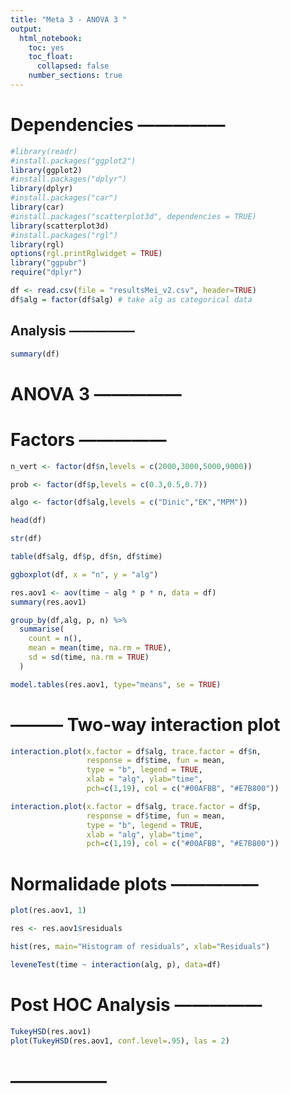 ```yaml
---
title: "Meta 3 - ANOVA 3 "
output: 
  html_notebook: 
    toc: yes
    toc_float:
      collapsed: false
    number_sections: true
---
```


# Dependencies ---------------

```r
#library(readr)
#install.packages("ggplot2")
library(ggplot2)
#install.packages("dplyr")
library(dplyr)
#install.packages("car")
library(car)
#install.packages("scatterplot3d", dependencies = TRUE)
library(scatterplot3d)
#install.packages("rgl")
library(rgl)
options(rgl.printRglwidget = TRUE)
library("ggpubr")
require("dplyr")
```

```r
df <- read.csv(file = "resultsMei_v2.csv", header=TRUE)
df$alg = factor(df$alg) # take alg as categorical data
```

## Analysis ---------------

```r
summary(df)
```

# ANOVA 3 ---------------

# Factors ---------------

```r
n_vert <- factor(df$n,levels = c(2000,3000,5000,9000))

prob <- factor(df$p,levels = c(0.3,0.5,0.7))

algo <- factor(df$alg,levels = c("Dinic","EK","MPM"))

head(df)

str(df)

table(df$alg, df$p, df$n, df$time)

ggboxplot(df, x = "n", y = "alg")
```


```r
res.aov1 <- aov(time ~ alg * p * n, data = df)
summary(res.aov1)
```


```r
group_by(df,alg, p, n) %>%
  summarise(
    count = n(),
    mean = mean(time, na.rm = TRUE),
    sd = sd(time, na.rm = TRUE)
  )

model.tables(res.aov1, type="means", se = TRUE)

```

# --------- Two-way interaction plot

```r
interaction.plot(x.factor = df$alg, trace.factor = df$n, 
                 response = df$time, fun = mean, 
                 type = "b", legend = TRUE, 
                 xlab = "alg", ylab="time",
                 pch=c(1,19), col = c("#00AFBB", "#E7B800"))

interaction.plot(x.factor = df$alg, trace.factor = df$p, 
                 response = df$time, fun = mean, 
                 type = "b", legend = TRUE, 
                 xlab = "alg", ylab="time",
                 pch=c(1,19), col = c("#00AFBB", "#E7B800"))
```
# Normalidade plots ---------------

```r
plot(res.aov1, 1)

res <- res.aov1$residuals

hist(res, main="Histogram of residuals", xlab="Residuals")

leveneTest(time ~ interaction(alg, p), data=df)
```

# Post HOC Analysis ---------------

```r
TukeyHSD(res.aov1)
plot(TukeyHSD(res.aov1, conf.level=.95), las = 2)
```

# -----------------